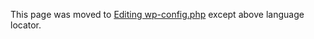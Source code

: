 {{Languages|
{{en|Editing wp-config.php}}
{{de|Wp-config.php}}
{{fr|Modifier wp-config.php}}
{{hr|Uređivanje wp-config.php}}
{{it|Modificare wp-config.php}}
{{ja|wp-config.php の編集}}
{{pt-br|Editando wp-config.php}}
{{ru|Редактирование wp-config.php}}
{{th|Editing wp-config.php}}
{{zh-cn|编辑 wp-config.php}}
}}
This page was moved to [https://wordpress.org/support/article/editing-wp-config-php/ Editing wp-config.php] except above language locator.
<!--
__TOC__

One of the most important files in your WordPress installation is the <tt>wp-config.php</tt> file. This file is located in the root of your WordPress file directory and contains your website's base configuration details, such as database connection information. 

When you first download WordPress, the <tt>wp-config.php</tt> file isn’t included. The WordPress setup process will create a <tt>wp-config.php</tt> file for you based on the information you provide.

You can manually create a <tt>wp-config.php</tt> file by locating the sample file named "wp-config-sample.php" (located in the root install-directory), editing it as required, and then saving it as <tt>wp-config.php</tt>.

{{Note|The contents of the <tt>wp-config-sample.php</tt> file are in a very specific order. The order matters. If you already have a <tt>wp-config.php</tt> file, rearranging the contents of the file may create errors on your website.}}

To change the <tt>wp-config.php</tt> file for your installation, you will need this information:

; '''Database Name''' : Database Name used by WordPress
; '''Database Username''' : Username used to access Database
; '''Database Password''' : Password used by Username to access Database
; '''Database Host''' : The hostname of your Database Server. A port number, Unix socket file path or pipe may be needed as well.

If your hosting provider installed WordPress for you, get the information from them. If you manage your own [[Glossary#Web server|web server]] or hosting account, you will have this information as a result of [[Installing_WordPress#Step_2:_Create_the_Database_and_a_User|creating the database and user]].

== Configure Database Settings ==
'''Important:''' ''Never'' use a word processor like Microsoft Word  or Google Docs for editing WordPress files!

Locate the file {{Trac|wp-config-sample.php}} in the base directory of your WordPress directory and open in a [[Editing_Files#Using_Text_Editors|text editor]].

{{Note|Since [[Version 2.6]], <tt>wp-config.php</tt> file can be moved to the directory directly above the WordPress install directory.}}


=== Default <tt>wp-config-sample.php</tt> ===

{{Note|'''This is an example of a default {{Trac|wp-config-sample.php}}. The values here are examples to show you what to do. Do not change these details here by editing this page, change them on your web server. If you make changes here by using the edit button, they will not work and you will be showing your password details to the world.'''}}

{{SampleConnection}}

{{Note|Text inside <tt>/* */</tt> are ''[http://www.php.net/manual/en/language.basic-syntax.comments.php comments]'', for information purposes only.}}

==== Set Database Name ====
Replace '<tt>database_name_here</tt>', with the name of your database, e.g. ''MyDatabaseName''.

{{SampleDBName}}

==== Set Database User ====
Replace '<tt>username_here</tt>', with the name of your username e.g. ''MyUserName''.

{{SampleDBUser}}

==== Set Database Password ====
Replace '<tt>password_here</tt>', with the your password, e.g. ''MyPassWord''.

{{SampleDBPassword}}

==== Set Database Host ====
Replace '<tt>localhost</tt>', with the name of your database host, e.g. ''MyDatabaseHost''.  A port number or Unix socket file path may be needed as well.

{{SampleDBHost}}

{{Note|There is a good chance you will '''NOT''' have to change it.  If you are unsure, try installing with the default value of <tt>'localhost'</tt> and see if it works.  If the install fails, contact your web hosting provider.}}

===== MySQL Alternate Port =====
If your host uses an alternate port number for your database you'll need to change the '''DB_HOST''' value in the <tt>wp-config.php</tt> file to reflect the alternate port provided by your host.

For localhost:
 define( 'DB_HOST', '127.0.0.1:'''3307'''' );
or in some cases:
 define( 'DB_HOST', 'localhost:'''3307'''' );

For specified server:
 define( 'DB_HOST', 'mysql.example.com:'''3307'''' );

Replace '''3307''' with whatever port number your host gives you.

===== MySQL Sockets or Pipes =====
If your host uses Unix sockets or pipes, adjust the '''DB_HOST''' value in the <tt>wp-config.php</tt> file accordingly.

 define( 'DB_HOST', '127.0.0.1:'''/var/run/mysqld/mysqld.sock'''' );
 // or define( 'DB_HOST', 'localhost:'''/var/run/mysqld/mysqld.sock'''' );
 // or define( 'DB_HOST', 'example.tld:'''/var/run/mysqld/mysqld.sock'''' );

Replace '''/var/run/mysqld/mysqld.sock''' with the socket or pipe information provided by your host.

===== Possible DB_HOST values =====
Different hosting companies use different network settings for their mysql databases. If your hosting company is listed below in the left column, the value on the right is similar to the correct value for DB_HOST.  Contact your tech support and/or search your hosting companies online Documentation to be sure.

{| style="width:95%; margin:0 auto;" border="0" cellpadding="2"
|- align="center" bgcolor="#999" style="color:#fff" border="1"
! '''Hosting Company''' !! '''DB_HOST Value Guess'''
|-
|'''1and1''' ||  '''<tt>db12345678</tt>'''
|-
|'''A2 Hosting''' || '''<tt>localhost</tt>'''
|-
|'''AN Hosting''' || '''<tt>localhost</tt>'''
|-
|'''Aruba.it''' || '''<tt>localhost</tt> or real IP provided with activation mail.'''
|-
|'''A Small Orange''' || '''<tt>localhost</tt>'''
|-
|'''AT&T''' || '''<tt>xxxxxxxx.carrierzone.com</tt> full server name found in PHP MyAdmin.'''
|-
|'''BlueHost''' || '''<tt>localhost</tt>'''
|-
|'''DreamHost''' || '''<tt>mysql.example.com</tt>'''
|-
|'''GoDaddy - Shared and 4GH Hosting''' || '''In the Databases menu go to MySQL. To the right of the database name click on Actions and Details. The hostname is at the bottom of the window.'''
|-
|'''GoDaddy - cPanel Hosting''' || '''<tt>localhost</tt>'''
|-
|'''GoDaddy - Plesk Hosting''' || '''Use the IP address shown in the Databases Section in Plesk. Do not include :3306'''
|-
|'''HostGator''' || '''<tt>localhost</tt>'''
|-
|'''ICDSoft''' || '''<tt>localhost:/tmp/mysql5.sock</tt>'''
|-
|'''Infomaniak (old admin)''' || '''<tt>mysql.yourdomain</tt>'''
|-
|-
|'''Infomaniak''' || '''In the Dashboard of your Web Hosting, go to Databases. The host server is at the top of the window (example: xxxx.myd.sharedbox.com)'''
|-
|'''InMotion Hosting''' || '''<tt>localhost</tt>'''
|-
|'''iPage''' || '''<tt>username.ipagemysql.com</tt>'''
|-
|'''IPower''' || '''<tt>username.ipowermysql.com</tt>'''
|-
|'''Laughing Squid''' || '''<tt>localhost</tt>'''
|-
|'''MediaTemple Grid''' || '''<tt>internal-db.s00000.gridserver.com</tt> - (Replace "00000" with the actual site number)'''
|-
|'''MediaTemple DV''' || '''<tt>localhost</tt>'''
|-
|'''MegaHost''' || '''<tt>localhost</tt>'''
|-
|'''NearlyFreeSpeech.Net''' || '''<tt>username.db</tt>'''
|-
|'''NetworkSolutions''' || '''<tt>mysqlv5</tt>'''
|-
|'''one.com''' || '''<tt>example.com.mysql</tt>'''
|-
|'''pair Networks''' || '''<tt>dbnnnx.pair.com</tt>'''
|-
|'''QTH.com''' || '''<tt>localhost</tt>'''
|-
|'''Rackspace Cloud''' || '''<tt>localhost</tt> for unmanaged servers, variable for Cloud Sites like <tt>mysqlXY-AB.wcN.dfQ.stabletransit.com</tt> where X,Y,A,B,N,Q are variables'''
|-
|'''SysFix.eu Power Hosting''' || '''<tt>datapower.sysfix.eu</tt>'''
|-
|'''Site5''' || '''<tt>localhost</tt>'''
|-
|'''SiteGround''' || '''<tt>localhost</tt>'''
|-
|'''Vevida.com''' || '''<tt>mysql.example.com</tt>''', where example.com is your own domain name
|-
|'''Yahoo''' || '''<tt>mysql</tt>'''
|-
|'''Hosts with cPanel''' || '''<tt>localhost</tt>'''
|-
|'''Hosts with Plesk''' || '''<tt>localhost</tt>'''
|-
|'''Hosts with DirectAdmin''' || '''<tt>localhost</tt>'''
|-
|'''Tophost.it''' || '''<tt>sql.your-domain-name.it</tt>'''
|}
<br>
<br>

=== Database character set ===
As of WordPress [[Version 2.2]], '''DB_CHARSET''' was made available to allow designation of the database [[Glossary#Character Set|character set]] (e.g. tis620 for TIS620 Thai) to be used when defining the MySQL database tables.

The default value of '''utf8''' ([[Wikipedia:Unicode|Unicode]] [[Wikipedia:UTF-8|UTF-8]]) is almost always the best option.  UTF-8 supports any language, so you typically want to leave DB_CHARSET at '''utf8''' and use the [[#Database collation|DB_COLLATE]] value for your language instead.

This example shows utf8 which is considered the WordPress default value:

 define( 'DB_CHARSET', 'utf8' );

{{WarningMsg|Those performing new installations
|There usually should be no reason to change the default value of DB_CHARSET. If your blog needs a different character set, please read [http://dev.mysql.com/doc/refman/5.6/en/charset-charsets.html Character Sets and Collations MySQL Supports] for valid DB_CHARSET values.}}

{{WarningMsg|Those performing upgrades (especially blogs that existed before 2.2)
|If DB_CHARSET and DB_COLLATE do not exist in your <tt>wp-config.php</tt> file, '''DO NOT''' add either definition to your <tt>wp-config.php</tt> file unless you read and understand [[Converting Database Character Sets]].  Adding DB_CHARSET and DB_COLLATE to the <tt>wp-config.php</tt> file, for an existing blog, can cause major problems.}}

=== Database collation ===
As of WordPress [[Version 2.2|Version 2.2]], '''DB_COLLATE''' was made available to allow designation of the database [[Glossary#Collation|collation]] (i.e. the sort order of the character set).  In most cases, this value should be left blank (null) so the database collation will be automatically assigned by MySQL based on the database character set specified by DB_CHARSET.  An example of when you may need to set '''DB_COLLATE''' to one of the UTF-8 values defined in [http://dev.mysql.com/doc/refman/5.6/en/charset-unicode-sets.html UTF-8 character sets] for most Western European languages would be when a different language in which the characters that you entered are not the same as what is being displayed. 

The WordPress default DB_COLLATE value:

 define( 'DB_COLLATE', '&#39; );

UTF-8 Unicode General collation

 define( 'DB_COLLATE', 'utf8_general_ci' );

UTF-8 Unicode Turkish collation

 define( 'DB_COLLATE', 'utf8_turkish_ci' );

{{WarningMsg
|Those performing new installations
|There usually should be no reason to change the default value of DB_COLLATE.   Leaving the value blank (null) will insure the collation is automatically assigned by MySQL when the database tables are created.}}

{{WarningMsg
|Those performing upgrades (especially blogs that existed before 2.2)
|If DB_COLLATE and DB_CHARSET do not exist in your <tt>wp-config.php</tt> file, '''DO NOT''' add  either definition to your <tt>wp-config.php</tt> file unless you read and understand [[Converting Database Character Sets]].  And you may be in need of a WordPress upgrade.}}

=== Security Keys ===
In [[Version 2.6]], three (3) security keys, '''AUTH_KEY''', '''SECURE_AUTH_KEY''', and '''LOGGED_IN_KEY''', were added to ensure better encryption of information stored in the user's cookies. These collectively replaced a single key introduced in [[Version 2.5]]. 
In [[Version 2.7]] a fourth key, '''NONCE_KEY''', was added to this group. When each key was added, corresponding salts were added: '''AUTH_SALT''', '''SECURE_AUTH_SALT''', '''LOGGED_IN_SALT''', and '''NONCE_SALT'''.

You don't have to remember the keys, just make them long, random and complicated -- or better yet, use the [https://api.wordpress.org/secret-key/1.1/salt/ online generator].  You can change these at any point in time to invalidate all existing cookies. This does mean that all users will have to login again.

Example (don't use these!):

 define( 'AUTH_KEY',         't`DK%X:>xy|e-Z(BXb/f(Ur`8#~UzUQG-^_Cs_GHs5U-&Wb?pgn^p8(2@}IcnCa|' );
 define( 'SECURE_AUTH_KEY',  'D&ovlU#|CvJ##uNq}bel+^MFtT&.b9{UvR]g%ixsXhGlRJ7q!h}XWdEC[BOKXssj' );
 define( 'LOGGED_IN_KEY',    'MGKi8Br(&{H*~&0s;{k0<S(O:+f#WM+q|npJ-+P;RDKT:~jrmgj#/-,[hOBk!ry^' );
 define( 'NONCE_KEY',        'FIsAsXJKL5ZlQo)iD-pt??eUbdc{_Cn<4!d~yqz))&B D?AwK%)+)F2aNwI|siOe' );
 define( 'AUTH_SALT',        '7T-!^i!0,w)L#JK@pc2{8XE[DenYI^BVf{L:jvF,hf}zBf883td6D;Vcy8,S)-&G' );
 define( 'SECURE_AUTH_SALT', 'I6`V|mDZq21-J|ihb u^q0F }F_NUcy`l,=obGtq*p#Ybe4a31R,r=|n#=]@]c #' );
 define( 'LOGGED_IN_SALT',   'w<$4c$Hmd%/*]`Oom>(hdXW|0M=X={we6;Mpvtg+V.o<$|#_}qG(GaVDEsn,~*4i' );
 define( 'NONCE_SALT',       'a|#h{c5|P &xWs4IZ20c2&%4!c(/uG}W:mAvy<I44`jAbup]t=]V<`}.py(wTP%%' );

A '''secret key''' makes your site harder to hack by adding random elements to the password.

In simple terms, a secret key is a password with elements that make it harder to generate enough options to break through your security barriers. A password like "password" or "test" is simple and easily broken.  A random, long password which uses no dictionary words, such as "88a7da62429ba6ad3cb3c76a09641fc" would take a brute force attacker millions of hours to crack.  A '''salt'' is used to further enhance the security of the generated result.

The four keys are required for the enhanced security. The four salts are recommended, but are not required, because WordPress will generate salts for you if none are provided. They are included in wp-config.php by default for inclusiveness.

For more information on the technical background and breakdown of secret keys and secure passwords, see:

* [http://boren.nu/archives/2008/07/14/ssl-and-cookies-in-wordpress-26/ Ryan Boren - SSL and Cookies in WordPress 2.6]
* [http://wordpress.org/support/topic/170987 WordPress Support Forum - HOWTO: Set up secret keys in WordPress 2.6+]
* [http://en.wikipedia.org/wiki/Password_cracking Wikipedia's explanation of Password Cracking]
* [http://www.blogherald.com/2007/05/08/protect-your-blog-with-a-solid-password/ Lorelle VanFossen - Protect Your Blog With a Solid Password]
* [http://www.instructables.com/id/How-to-Choose-a-Good-Password-A-few-quick-tips-on/ Instructables - Security Password Tips]
* [http://www.huffingtonpost.com/arkady-bukh/17-tips-you-can-do-today-to-protect-your-online-passwords_b_6812478.html/ Huffington Post - 17 Tips You Can Do Today to Protect Your Online Passwords]

== Advanced Options ==
The following sections may contain advanced information and some changes might result in unforeseen issues.  Please make sure you practice [[WordPress Backups|regular backups]] and know how to restore them before modifying these settings.

=== table_prefix ===
The '''<tt>$table_prefix</tt>''' is the value placed in the front of your database tables.  Change the value if you want to use something other than '''wp_''' for your database prefix.  Typically this is changed if you are [[Installing Multiple Blogs|installing multiple WordPress blogs]] in the same database as is done with the multisite feature.

 // It is possible to have multiple installations in one database if you give each a unique prefix.  Keep security in mind if you choose to do this.
 $table_prefix = 'r235_'; // Only numbers, letters, and underscores please!

=== WP_SITEURL ===
'''WP_SITEURL''', defined since WordPress [[Version 2.2|Version 2.2]], allows the WordPress address (URL) to be defined.  The value defined is the address where your WordPress core files reside.  It should include the <nowiki>http://</nowiki> part too.  Do not put a slash "'''/'''" at the end.  Setting this value in <tt>wp-config.php</tt> overrides the [[Database_Description#Table:_wp_options|wp_options table]] value for '''siteurl'''.  Adding this in can reduce the number of database calls when loading your site.

{{Note|I This will 'not' change the database stored value. The url will revert to the old database value if this line is ever removed from wp-config. You can use [[Changing The Site URL#Relocate method|use the '''RELOCATE''' constant]] to change the siteurl value in the database.}}

If WordPress is installed into a directory called "wordpress" for the [http://en.wikipedia.org/wiki/Domain_name_system domain] <nowiki>example.com</nowiki>, define WP_SITEURL like this:

 define( 'WP_SITEURL', 'http://example.com/wordpress' );

Dynamically set WP_SITEURL based on $_SERVER['HTTP_HOST']

 define( 'WP_SITEURL', 'http://' . $_SERVER['HTTP_HOST'] . '/path/to/wordpress' );

{{Note|HTTP_HOST is created dynamically by php based on the value of the HTTP HOST Header in the request, thus possibly allowing for [https://en.wikipedia.org/wiki/File_inclusion_vulnerability file inclusion vulnerabilities]. SERVER_NAME may also be created dynamically. However, when Apache is configured as UseCanonicalName "on", SERVER_NAME is set by the server configuration, instead of dynamically. In that case, it is safer to user SERVER_NAME than HTTP_HOST.}}

Dynamically set WP_SITEURL based on $_SERVER['SERVER_NAME']

 define( 'WP_SITEURL', 'http://' . $_SERVER['SERVER_NAME'] . '/path/to/wordpress' );

===WP_HOME===
'''WP_HOME''' is another <tt>wp-config.php</tt> option added in WordPress [[Version 2.2|Version 2.2]]. Similar to WP_SITEURL, WP_HOME ''overrides the [[Database_Description#Table:_wp_options|wp_options table]] value for ''home'' but does not change it in the database.'' '''home''' is the address you want people to type in their browser to reach your WordPress site. It should include the <nowiki>http://</nowiki> part and should not have a slash "'''/'''" at the end.  Adding this in can reduce the number of database calls when loading your site.

 define( 'WP_HOME', 'http://example.com/wordpress' );

If you are using the technique described in [[Giving_WordPress_Its_Own_Directory|Giving WordPress Its Own Directory]] then follow the example below.  Remember, you will also be placing an <tt>index.php</tt> in your web-root directory if you use a setting like this.

 define( 'WP_HOME', 'http://example.com' );

Dynamically set WP_HOME based on $_SERVER['HTTP_HOST']

 define( 'WP_HOME', 'http://' . $_SERVER['HTTP_HOST'] . '/path/to/wordpress' );

=== Moving wp-content folder ===
Since [[Version 2.6]], you can move the <tt>wp-content</tt> directory, which holds your themes, plugins, and uploads, outside of the WordPress application directory.

Set <tt>WP_CONTENT_DIR</tt> to the full '''local path''' of this directory (no trailing slash), e.g.

 define( 'WP_CONTENT_DIR', dirname(__FILE__) . '/blog/wp-content' );

Set <tt>WP_CONTENT_URL</tt> to the full '''URL''' of this directory (no trailing slash), e.g.

 define( 'WP_CONTENT_URL', 'http://example/blog/wp-content' );

=== Moving plugin folder ===

Set <tt>WP_PLUGIN_DIR</tt> to the full '''local path''' of this directory (no trailing slash), e.g.

 define( 'WP_PLUGIN_DIR', dirname(__FILE__) . '/blog/wp-content/plugins' );

Set <tt>WP_PLUGIN_URL</tt> to the full '''URL''' of this directory (no trailing slash), e.g.

 define( 'WP_PLUGIN_URL', 'http://example/blog/wp-content/plugins' );

If you have compability issues with plugins
Set <tt>PLUGINDIR</tt> to the full '''local path''' of this directory (no trailing slash), e.g.

 define( 'PLUGINDIR', dirname(__FILE__) . '/blog/wp-content/plugins' );

=== Moving themes folder ===
You cannot move the themes folder because its path is hardcoded relative to the <tt>wp-content</tt> folder:
 $theme_root = WP_CONTENT_DIR . '/themes'; 
However, you can register additional theme directories using [[register_theme_directory]].

See how to [[#Moving_wp-content_folder|move the wp-content]] folder. For more details how the themes folder is determined, see {{Trac|wp-includes/theme.php}}.

=== Moving uploads folder ===

Set the <tt>UPLOADS</tt> folder to media:

 define( 'UPLOADS', 'wp-content/media' );

This path can not be absolute. It is always relative to ABSPATH, therefore does not require a leading slash. Add the define just before this:

  /** Sets up WordPress vars and included files. */
  require_once(ABSPATH . 'wp-settings.php');

===Modify AutoSave Interval===
When editing a post, WordPress uses Ajax to auto-save revisions to the post as you edit.  You may want to increase this setting for longer delays in between auto-saves, or decrease the setting to make sure you never lose changes.  The default is 60 seconds.

 define( 'AUTOSAVE_INTERVAL', 160 ); // Seconds

===Post Revisions===
WordPress, by default, will save copies of each edit made to a post or page, allowing the possibility of reverting to a previous version of that post or page.  The saving of revisions can be disabled, or a maximum number of revisions per post or page can be specified.

====Disable Post Revisions====
If you do '''not''' set this value, WordPress defaults <tt>WP_POST_REVISIONS</tt> to ''true'' (enable post revisions). If you want to disable the awesome revisions feature, use this setting:

 define( 'WP_POST_REVISIONS', false );

Note: Some users could not get this to function until moving the command to the first line under the initial block comment in config.php.

====Specify the Number of Post Revisions====
If you want to specify a maximum number of revisions that WordPress stores, change ''false'' to an integer/number (''e.g.'', <tt>3</tt> or <tt>25</tt>).

 define( 'WP_POST_REVISIONS', 3 );

Note: Some users could not get this to function until moving the command to the first line under the initial block comment in config.php.

===Set Cookie Domain===
The domain set in the cookies for WordPress can be specified for those with unusual domain setups.  For example, if subdomains are used to serve static content, you can set the cookie domain to only your non-static domain to prevent WordPress cookies from being sent with each request to static content on your subdomain .

 define( 'COOKIE_DOMAIN', 'www.example.com' );

=== Enable Multisite / Network Ability ===
WP_ALLOW_MULTISITE is a feature introduced in WordPress [[Version 3.0|Version 3.0]] to enable  [[Create A Network|multisite functionality]] previously achieved through '''WordPress MU'''. If this setting is absent from <tt>wp-config.php</tt> it defaults to false.

 define( 'WP_ALLOW_MULTISITE', true );

=== Redirect Nonexistent Blogs ===
NOBLOGREDIRECT can be used to redirect the browser if the visitor tries to access a nonexistent site using either a subdomain or a subfolder.<br />
E.g., <tt>http://nonexistent.example.com</tt> or <tt>http://example.com/nonexistent/</tt>.

 define( 'NOBLOGREDIRECT', 'http://example.com' );

=== Debug ===
The <tt>WP_DEBUG</tt> option, added in WordPress [[Version 2.3.1]], controls the reporting of some errors and warnings and enables use of the <tt>WP_DEBUG_DISPLAY</tt> and <tt>WP_DEBUG_LOG</tt> settings. The default value is <tt>false</tt>.

 define( 'WP_DEBUG', true );
 define( 'WP_DEBUG', false );

{{Note|The <tt>true</tt> and <tt>false</tt> values in the example are not set in apostrophes (') because they are boolean values.}}

Additionally, if you are planning on modifying some of WordPress' built-in JavaScript or Cascading Style Sheets, you should add the following code to your config file:

 define( 'SCRIPT_DEBUG', true );

Then the uncompressed versions of scripts and stylesheets in <tt>wp-includes/js</tt>, <tt>wp-includes/css</tt>, <tt>wp-admin/js</tt>, and <tt>wp-admin/css</tt> will be loaded instead of the <tt>.min.css</tt> and <tt>.min.js</tt> versions.

[http://trac.wordpress.org/ticket/5473 In WordPress versions since 2.3.2, database errors are printed only if WP_DEBUG is set to <tt>true</tt>]. In earlier versions, database errors were always printed. (Database errors are handled by the wpdb class and are not affected by [http://www.php.net/errorfunc PHP's error settings].)

In WordPress version 2.5, setting WP_DEBUG to <tt>true</tt> also raises the [http://www.php.net/error-reporting error reporting level] to E_ALL and activates warnings when deprecated functions or files are used; otherwise, WordPress sets the error reporting level to <tt>E_ALL ^ E_NOTICE ^ E_USER_NOTICE</tt>.

=== Disable Javascript Concatenation ===
To result in a faster administration area, all Javascript files are [http://en.wikipedia.org/wiki/Concatenation concatenated] into one URL. If Javascript is failing to work in your administration area, you can try disabling this feature:

 define( 'CONCATENATE_SCRIPTS', false );

=== Configure Error Logging ===
Configuring error logging can be a bit tricky. First of all, default PHP error log and display settings are set in the <tt>php.ini</tt> file, which you may or may not have access to. If you do, they should be set to the desired settings for live PHP pages served to the public. It's strongly recommended that no error messages are displayed to the public and instead routed to an error log. Further more, error logs should not be located in the publicly accessible portion of your server. Sample recommended <tt>php.ini</tt> error settings:
<pre>
error_reporting = 4339
display_errors = Off
display_startup_errors = Off
log_errors = On
error_log = /home/example.com/logs/php_error.log
log_errors_max_len = 1024
ignore_repeated_errors = On
ignore_repeated_source = Off
html_errors = Off
</pre>
<div style="border: 2px solid #484; background-color: #f8f8f8; padding: 0 1em 0 1em; margin-bottom: 1em;">
'''About Error Reporting 4339'''

This is a custom value that only logs issues that affect the functioning of your site, and ignores things like notices that may not even be errors. See [http://php.net/manual/en/errorfunc.constants.php PHP Error Constants] for the meaning of each binary position for <tt>1000011110011</tt>, which is the binary number equal to 4339. The far left 1 means report any <tt>E_RECOVERABLE_ERROR</tt>. The next 0 means do not report <tt>E_STRICT</tt>, (which is thrown when sloppy but functional coding is used) and so on. Feel free to determine your own custom error reporting number to use in place of 4339.
</div>
Obviously, you will want different settings for your development environment. If your staging copy is on the same server, or you don't have access to <tt>php.ini</tt>, you will need to override the default settings at run time. It's a matter of personal preference whether you prefer errors to go to a log file, or you prefer to be notified immediately of any error, or perhaps both. Here's an example that reports all errors immediately that you could insert into your <tt>wp-config.php</tt> file:
<pre>
@ini_set( 'log_errors', 'Off' ); /* Ideally, this should be set in php.ini, if you have access */
define( 'WP_DEBUG', true );
define( 'WP_DEBUG_LOG', false );
define( 'WP_DEBUG_DISPLAY', true );
</pre>

Because <tt>wp-config.php</tt> is loaded for every page view not loaded from a cache file, it is an excellent location to set php.ini settings that control your php installation.  This is useful if you don't have access to a php.ini file, or if you just want to change some settings on the fly. One exception is 'error_reporting'. When <tt>WP_DEBUG</tt> is defined as <tt>true</tt>, 'error_reporting' will be set to <tt>E_ALL</tt> by WordPress regardless of anything you try to set in wp-config.php. If you really have a need to set 'error_reporting' to something else, it must be done after wp-settings.php is loaded, such as in a plugin file.

If you turn on error logging, remember to delete the file afterwards, as it will often be in a publicly accessible location, where anyone could gain access to your log. (Public access can be disabled via .htaccess or by setting file permissions, but if you use this method, be sure to test and confirm.)

Here is an example that turns php error_logging on and logs them to a specific file. If <tt>WP_DEBUG</tt> is defined to true, the errors will also be saved to this file. Just place this above any ''require_once'' or ''include'' commands.

 @ini_set( 'log_errors', 'On' );
 @ini_set( 'display_errors', 'Off' );
 @ini_set( 'error_log', '/home/example.com/logs/php_error.log' );
 /* That's all, stop editing! Happy blogging. */

Another example of logging errors:
<pre>
/**
 * This will log all errors notices and warnings to a file called debug.log in
 * wp-content (If Apache does not have write permission, you may need to create
 * the file first and set the appropriate permissions (i.e. use 660) )
 */
define( 'WP_DEBUG', true );
define( 'WP_DEBUG_LOG', true );
define( 'WP_DEBUG_DISPLAY', false );
</pre>

A refined version:
<pre>
/**
 * This will log all errors notices and warnings to a file called debug.log in
 * wp-content only when WP_DEBUG is true. If Apache does not have write permission,
 * you may need to create the file first and set the appropriate permissions (i.e. use 660).
 */

define( 'WP_DEBUG', true ); // Or false
if ( WP_DEBUG ) {
    define( 'WP_DEBUG_LOG', true );
    define( 'WP_DEBUG_DISPLAY', false );
}
</pre>
Confusing the issue is that WordPress has 3 constants that look like they could do the same thing. First off, remember that if <tt>WP_DEBUG</tt> is false, it and the other two WordPress DEBUG constants do not do anything. The PHP directives, whatever they are, will prevail. Except for 'error_reporting', WordPress will set this to 4983 if <tt>WP_DEBUG</tt> is defined as false. Second, even if <tt>WP_DEBUG</tt> is <tt>true</tt>, the other constants only do something if they too are set to true. If they are set to false, the PHP directives remain unchanged. For example, if your <tt>php.ini</tt> file has the directive <tt>display_errors = On</tt>, but you have the statement <tt>define( 'WP_DEBUG_DISPLAY', false );</tt> in your <tt>wp-config.php</tt> file, errors will still be displayed on screen even though you tried to prevent it by setting <tt>WP_DEBUG_DISPLAY</tt> to <tt>false</tt> because that is the PHP configured behavior. This is why it's very important to set the PHP directives to what you need in case any of the related WP constants are set to false. To be safe, explicitly set/define both types. More detailed descriptions of the WP constants is available at [[Debugging in WordPress]].

For your public, production WordPress installation, you might consider placing the following in your <tt>wp-config.php</tt> file:
<pre>
@ini_set( 'log_errors', 'On' ); /* Ideally, this should be set in php.ini, if you have access */
define( 'WP_DEBUG', false );
define( 'WP_DEBUG_LOG', false );
define( 'WP_DEBUG_DISPLAY', false );
</pre>
The default debug log file is <tt>/wp-content/debug.log</tt>. Placing error logs in publicly accessible locations is a security risk. Ideally, your log files should be placed above you site's public root directory. If you can't do this, at the very least, set the log file permissions to 600 and add this entry to the <tt>.htaccess</tt> file in the root directory of your WordPress installation:
<pre>
<Files debug.log>
    Order allow,deny
    Deny from all
</Files>
</pre>
This prevents anyone from accessing the file via HTTP. You can always view the log file by retrieving it from your server via FTP.

=== Increasing memory allocated to PHP ===
Also released with [[Version 2.5]], the '''WP_MEMORY_LIMIT''' option allows you to specify the maximum amount of memory that can be consumed by PHP.  This setting may be necessary in the event you receive a message such as "Allowed memory size of xxxxxx bytes exhausted".

This setting increases PHP Memory only for WordPress, not other applications.  By default, WordPress will attempt to increase memory allocated to PHP to 40MB (code is at the beginning of ''/wp-includes/default-constants.php'') for single site and 64MB for multisite, so the setting in ''wp-config.php'' should reflect something higher than 40MB or 64MB depending on your setup.

WordPress will automatically check if PHP has been allocated less memory than the entered value before utilizing this function. For example, if PHP has been allocated 64MB, there is no need to set this value to 64M as WordPress will automatically use all 64MB if need be.

Please note, this setting may not work if your host does not allow for increasing the PHP memory limit--in that event, contact your host to increase the PHP memory limit. Also, note that many hosts set the PHP limit at 8MB.

Increase PHP Memory to 64MB

 define( 'WP_MEMORY_LIMIT', '64M' );

Increase PHP Memory to 96MB

 define( 'WP_MEMORY_LIMIT', '96M' );

Administration tasks require much memory than usual operation. When in the administration area, the memory can be increased or decreased from the <tt>WP_MEMORY_LIMIT</tt> by defining <tt>WP_MAX_MEMORY_LIMIT</tt>.

 define( 'WP_MAX_MEMORY_LIMIT', '256M' );

Please note, this has to be put before wp-settings.php inclusion.

===Cache===
The '''WP_CACHE''' setting, if true, includes the <tt>wp-content/advanced-cache.php</tt> script, when executing <tt>wp-settings.php</tt>.

 define( 'WP_CACHE', true );

=== Custom User and Usermeta Tables ===
'''CUSTOM_USER_TABLE''' and '''CUSTOM_USER_META_TABLE''' are used to designate that the user and usermeta tables normally utilized by WordPress are not used, instead these values/tables are used to store your user information.

 define( 'CUSTOM_USER_TABLE', $table_prefix.'my_users' );
 define( 'CUSTOM_USER_META_TABLE', $table_prefix.'my_usermeta' );

Note that even when you set the 'CUSTOM_USER_META_TABLE', a usermeta table is still created for each database with the corresponding permissions for each instance. By default, the WordPress installer will add permissions for the first user (ID #1). You also need to manage permissions to each of the site via a plugin or custom function. If this isn't setup you'll experience permission errors and log-in issues.

When using CUSTOM_USER_TABLE during initial setup it is easiest to: Setup your first instance of WordPress. The define statements of the wp-config.php on the first instance pointing to where you currently store user data wp_users by default, and then copying that working wp-config.php to your next instance which will only require you to change the $table_prefix  = variable.  At this point the install will run as expected; however, do not use an e-mail address that is already in use by your original install.  Use a different e-mail address.  Once you have finished the setup process log in with the auto generated admin account and password.  Then promote your normal account to the administrator level.  Log out of admin.  Log in as yourself.  Delete the admin account and promote the other user accounts as is needed.

=== Language and Language Directory ===

WordPress [[Version 4.0]] allows you to change the language in your WordPress [[Administration Screens]].

==== WordPress v4 and above ====

Change the language in the admin settings screen. Go to [[Administration_Screens#Settings|Settings]] > [[Settings_General_Screen|General]] and select Site Language.

==== WordPress v3.9.x and below ====

'''WPLANG''' defines the name of the language translation (.mo) file.  '''WP_LANG_DIR''' defines what directory the WPLANG .mo file resides.  If WP_LANG_DIR is not defined WordPress looks first to wp-content/languages and then wp-includes/languages for the .mo defined by WPLANG file.

 define( 'WPLANG', 'de_DE' );
 define( 'WP_LANG_DIR', dirname(__FILE__) . '/wordpress/languages' );

To find out the WPLANG language code, please refer to [https://make.wordpress.org/polyglots/teams/ polyglots teams]. The code in WP Local column is what you need.

'''WPLANG''' was deprecated in [[Version 4.0|WordPress 4.0]].

=== Save queries for analysis ===
The '''SAVEQUERIES''' definition saves the database queries to an array and that array can be displayed to help analyze those queries.  The information saves each query, what function called it, and how long that query took to execute.

{{Note|This will have a performance impact on your site, so make sure to turn this off when you aren't debugging.}}

First, put this in wp-config.php:

 define( 'SAVEQUERIES', true );

Then in the footer of your theme put this:
<pre>
<?php
if ( current_user_can( 'administrator' ) ) {
    global $wpdb;
    echo "&lt;pre&gt;";
    print_r( $wpdb->queries );
    echo "&lt;/pre&gt;";
}
?>
</pre>

=== Override of default file permissions ===
The '''FS_CHMOD_DIR''' and '''FS_CHMOD_FILE''' define statements allow override of default file permissions.  These two variables were developed in response to the problem of the core update function failing with hosts running under suexec.  If a host uses restrictive file permissions (e.g. 400) for all user files, and refuses to access files which have group or world permissions set, these definitions could solve the problem.  Note that the ''''0755'''' is an octal value.  Octal values must be prefixed with a 0 and are not delineated with single quotes (').  See Also: [[Changing File Permissions]]

 define( 'FS_CHMOD_DIR', ( 0755 & ~ umask() ) );
 define( 'FS_CHMOD_FILE', ( 0644 & ~ umask() ) );

Example to provide setgid:

 define( 'FS_CHMOD_DIR', ( 0755 & ~umask() ) );

===WordPress Upgrade Constants===
'''You should define as few of the below constants''' needed to correct your update issues.

The most common causes of needing to define these are:
* Host running with a special installation setup involving symlinks. You may need to define the path-related constants (FTP_BASE, FTP_CONTENT_DIR, and FTP_PLUGIN_DIR). Often defining simply the base will be enough.
* Certain PHP installations shipped with a PHP FTP extension which is incompatible with certain FTP servers. Under these rare situations, you may need to define FS_METHOD to "ftpsockets".

The following are valid constants for WordPress updates:

*'''FS_METHOD''' forces the filesystem method. It should only be "direct", "ssh2", "ftpext", or "ftpsockets". Generally, you should only change this if you are experiencing update problems. If you change it and it doesn't help, '''change it back/remove it'''. Under most circumstances, setting it to 'ftpsockets' will work if the automatically chosen method does not. Note that your selection here has [http://wordpress.stackexchange.com/questions/189554/what-security-concerns-should-i-have-when-setting-fs-method-to-direct-in-wp-co serious security implications]. If you are not familiar with them, you should seek help before making a change.
** '''(Primary Preference) "direct"''' forces it to use Direct File I/O requests from within PHP. It is the option chosen by default.
** '''(Secondary Preference) "ssh2"''' is to force the usage of the SSH PHP Extension if installed
** '''(3rd Preference) "ftpext"''' is to force the usage of the FTP PHP Extension for FTP Access, and finally
** '''(4th Preference) "ftpsockets"''' utilises the PHP Sockets Class for FTP Access.
*'''FTP_BASE''' is the full path to the "base"(ABSPATH) folder of the WordPress installation.
*'''FTP_CONTENT_DIR''' is the full path to the wp-content folder of the WordPress installation.
*'''FTP_PLUGIN_DIR''' is the full path to the plugins folder of the WordPress installation.
*'''FTP_PUBKEY''' is the full path to your SSH public key.
*'''FTP_PRIKEY''' is the full path to your SSH private key.
*'''FTP_USER''' is either user FTP or SSH username.  Most likely these are the same, but use the appropriate one for the type of update you wish to do.
*'''FTP_PASS''' is the password for the username entered for '''FTP_USER'''. If you are using SSH public key authentication this can be omitted.
*'''FTP_HOST''' is the hostname:port combination for your SSH/FTP server. The default FTP port is 21 and the default SSH port is 22. These do not need to be mentioned.
*'''FTP_SSL''' TRUE for SSL-connection ''if supported by the underlying transport'' (not available on all servers). This is for "Secure FTP" not for SSH SFTP.

<pre>
define( 'FS_METHOD', 'ftpext' );
define( 'FTP_BASE', '/path/to/wordpress/' );
define( 'FTP_CONTENT_DIR', '/path/to/wordpress/wp-content/' );
define( 'FTP_PLUGIN_DIR ', '/path/to/wordpress/wp-content/plugins/' );
define( 'FTP_PUBKEY', '/home/username/.ssh/id_rsa.pub' );
define( 'FTP_PRIKEY', '/home/username/.ssh/id_rsa' );
define( 'FTP_USER', 'username' );
define( 'FTP_PASS', 'password' );
define( 'FTP_HOST', 'ftp.example.org' );
define( 'FTP_SSL', false );
</pre>

Some configurations should set FTP_HOST to localhost to avoid 503 problems when trying to update plugins or WP itself.

====Enabling SSH Upgrade Access====
There are two ways to upgrade using SSH2.

The first is to use the [http://wordpress.org/plugins/ssh-sftp-updater-support/ SSH SFTP Updater Support plugin].  The second is to use the built-in SSH2 upgrader, which requires the pecl SSH2 extension be installed.

To install the pecl SSH2 extension you will need to issue a command similar to the following or talk to your web hosting provider to get this installed:

<pre>
pecl install ssh2
</pre>

After installing the pecl ssh2 extension you will need to modify your php configuration to automatically load this extension.

pecl is provided by the pear package in most linux distributions.  To install pecl in Redhat/Fedora/CentOS:

<pre>
yum -y install php-pear
</pre>

To install pecl in Debian/Ubuntu:

<pre>
apt-get install php-pear
</pre>

It is recommended to use a private key that is not pass-phrase protected.  There have been numerous reports that pass phrase protected private keys do not work properly.  If you decide to try a pass phrase protected private key you will need to enter the pass phrase for the private key as FTP_PASS, or entering it in the "Password" field in the presented credential field when installing updates.

===Alternative Cron===
Use this, for example, if scheduled posts are not getting published.  According to [http://wordpress.org/support/topic/296236?replies=13#post-1175405 Otto's forum explanation], "this alternate method uses a redirection approach, which makes the users browser get a redirect when the cron needs to run, so that they come back to the site immediately while cron continues to run in the connection they just dropped. This method is a bit iffy sometimes, which is why it's not the default."

 define( 'ALTERNATE_WP_CRON', true );

=== Disable Cron and Cron Timeout ===
Disable the cron entirely by setting <tt>DISABLE_WP_CRON</tt> to true.
 define( 'DISABLE_WP_CRON', true );

Make sure a cron process cannot run more than once every <tt>WP_CRON_LOCK_TIMEOUT</tt> seconds.
 define( 'WP_CRON_LOCK_TIMEOUT', 60 );

=== Additional Defined Constants ===
Here are additional constants that can be defined, but probably shouldn't be.  The Cookie definitions are particularly useful if you have an unusual domain setup.

<pre>
define( 'COOKIEPATH', preg_replace( '|https?://[^/]+|i', '', get_option( 'home' ) . '/' ) );
define( 'SITECOOKIEPATH', preg_replace( '|https?://[^/]+|i', '', get_option( 'siteurl' ) . '/' ) );
define( 'ADMIN_COOKIE_PATH', SITECOOKIEPATH . 'wp-admin' );
define( 'PLUGINS_COOKIE_PATH', preg_replace( '|https?://[^/]+|i', '', WP_PLUGIN_URL ) );
</pre>

=== Empty Trash ===
Added with [[Version 2.9]], this constant controls the number of days before WordPress permanently deletes posts, pages, attachments, and comments, from the trash bin.  The default is 30 days:

 define( 'EMPTY_TRASH_DAYS', 30 ); // 30 days

To disable trash set the number of days to zero.  Note that WordPress will not ask for confirmation when someone clicks on "Delete Permanently".

 define( 'EMPTY_TRASH_DAYS', 0 ); // Zero days

=== Automatic Database Optimizing ===
Added with [[Version 2.9]], there is automatic database optimization support, which you can enable by adding the following define to your wp-config.php file '''only when the feature is required'''

  define( 'WP_ALLOW_REPAIR', true );

The script can be found at <tt>{$your_site}/wp-admin/maint/repair.php</tt>

'''Please Note:''' That this define '''enables''' the functionality, '''The user does not need to be logged in to access this functionality when this define is set.''' This is because its main intent is to repair a corrupted database, Users can often not login when the database is corrupt.

===Do not upgrade global tables===
A '''DO_NOT_UPGRADE_GLOBAL_TABLES''' define prevents dbDelta() and the upgrade functions from doing expensive queries against global tables.

Sites that have large global tables (particularly users and usermeta), as well as sites that share user tables with bbPress and other WordPress installs, can prevent the upgrade from changing those tables during upgrade by defining '''DO_NOT_UPGRADE_GLOBAL_TABLES'''. Since an ALTER, or an unbounded DELETE or UPDATE, can take a long time to complete, large sites usually want to avoid these being run as part of the upgrade so they can handle it themselves. Further, if installations are sharing user tables between multiple bbPress and WordPress installs it may be necessary to want one site to be the upgrade master.

   define( 'DO_NOT_UPGRADE_GLOBAL_TABLES', true );

=== View All Defined Constants ===
Php has a function that returns an array of all the currently defined constants with their values.

  print_r( @get_defined_constants() );

=== Disable the Plugin and Theme Editor ===
Occasionally you may wish to disable the plugin or theme editor to prevent overzealous users from being able to edit sensitive files and potentially crash the site.  Disabling these also provides an additional layer of security if a hacker gains access to a well-privileged user account.

 define( 'DISALLOW_FILE_EDIT', true );

'''Please note''': the functionality of some plugins may be affected by the use of <tt>current_user_can('edit_plugins')</tt> in their code. Plugin authors should avoid checking for this capability, or at least check if this constant is set and display an appropriate error message. Be aware that if a plugin is not working this may be the cause.

=== Disable Plugin and Theme Update and Installation ===
This will block users being able to use the plugin and theme installation/update functionality from the WordPress admin area. Setting this constant also disables the Plugin and Theme editor (i.e. you don't need to set DISALLOW_FILE_MODS and DISALLOW_FILE_EDIT, as on its own DISALLOW_FILE_MODS will have the same effect).

 define( 'DISALLOW_FILE_MODS', true );

=== Require SSL for Admin and Logins ===
'''Note:''' WordPress [[Version 4.0]] deprecated FORCE_SSL_LOGIN. Please use FORCE_SSL_ADMIN.

FORCE_SSL_ADMIN is for when you want to secure logins and the admin area so that both passwords and cookies are never sent in the clear. See also [[Administration_Over_SSL]] for more details.

 define( 'FORCE_SSL_ADMIN', true );

=== Block External URL Requests ===
Block external URL requests by defining WP_HTTP_BLOCK_EXTERNAL as true and this will only allow localhost and your blog to make requests. The constant WP_ACCESSIBLE_HOSTS will allow additional hosts to go through for requests. The format of the WP_ACCESSIBLE_HOSTS constant is a comma separated list of hostnames to allow, wildcard domains are supported, eg *.wordpress.org will allow for all subdomains of wordpress.org to be contacted.

 define( 'WP_HTTP_BLOCK_EXTERNAL', true );
 define( 'WP_ACCESSIBLE_HOSTS', 'api.wordpress.org,*.github.com' );

=== Disable WordPress Auto Updates ===

  # Disable all automatic updates:
  define( 'AUTOMATIC_UPDATER_DISABLED', true );

=== Disable WordPress Core Updates ===
The easiest way to manipulate core updates is with the WP_AUTO_UPDATE_CORE constant:

  # Disable all core updates:
  define( 'WP_AUTO_UPDATE_CORE', false );
 
  # Enable all core updates, including minor and major:
  define( 'WP_AUTO_UPDATE_CORE', true );
 
  # Enable core updates for minor releases (default):
  define( 'WP_AUTO_UPDATE_CORE', 'minor' );

Reference: [http://make.wordpress.org/core/2013/10/25/the-definitive-guide-to-disabling-auto-updates-in-wordpress-3-7/ Disabling Auto Updates in WordPress 3.7]

=== Cleanup Image Edits ===

By default, WordPress creates a new set of images every time you edit an image and when you restore the original, it leaves all the edits on the server. Defining IMAGE_EDIT_OVERWRITE as true changes this behaviour. Only one set of image edits are ever created and when you restore the original, the edits are removed from the server.

  define( 'IMAGE_EDIT_OVERWRITE', true );

=== Disable unfiltered HTML for all users ===

Users with Administrator or Editor roles are allowed to publish unfiltered HTML in post titles, post content, and comments.

In WordPress Multisite, only the Super Admin can publish unfiltered HTML, as all other users are considered untrusted.

To disable unfiltered HTML for all users, including administrators, you can add
  define( 'DISALLOW_UNFILTERED_HTML', true );

Reference: [https://make.wordpress.org/core/handbook/testing/reporting-security-vulnerabilities/#why-are-some-users-allowed-to-post-unfiltered-html Why are some users allowed to post unfiltered HTML?]

== Double Check Before Saving ==
'''''Be sure to check for leading and/or trailing spaces around any of the above values you entered, and DON'T delete the single quotes!'''''

Before you save the file, be sure to '''double-check''' that you have not accidentally deleted any of the single quotes around the parameter values. Be sure there is nothing after the closing PHP tag in the file. The last thing in the file should be '''?>''' and nothing else. No spaces.

To save the file, choose '''File > Save As > wp-config.php''' and save the file in the root of your WordPress install. Upload the file to your web server and you're ready to install WordPress!

== External Resources ==
* [http://generatewp.com/wp-config/ WordPress 'wp-config.php' file Generator]
* [https://github.com/pixeline/wp-config-supercharged/ wp-config.php supercharged boilerplate]
* [http://wp-cli.org/commands/core/config/ <code>wp core config</code> CLI command]
* [http://www.askapache.com/wordpress/advanced-wp-config-php-tweaks.html Advanced wp-config.php Tweaks]
* [http://mikemclin.net/single-users-table-multiple-wordpress-sites/ Use a single Users table for multiple WordPress sites]

== See Also ==
*[[WordPress Backups]]
*[[Installing Multiple Blogs|Installing Multiple Blogs requires special wp-config.php]]
*[[Upgrading_WordPress_Extended|Troubleshooting Installations]]
*[[Administration_Over_SSL|Securing your Installation]]

[[Category:Getting Started]]
[[Category:Advanced Topics]]
[[Category:Installation]]
[[Category:UI Link]]
[[Category:Error handling]]
-->